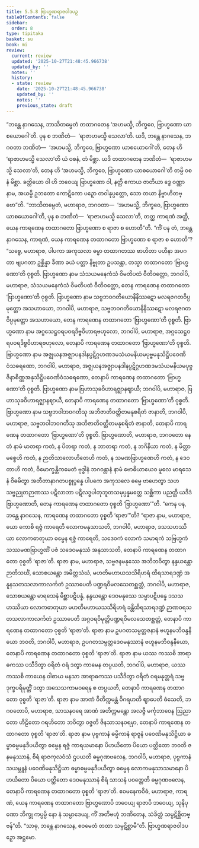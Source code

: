 ```yaml
---
title: 5.5.8 ဗြာဟ္မဏရာဇဝါဒပဉှ
tableOfContents: false
sidebar:
  order: 8
type: tipitaka
basket: su
book: mi
review:
  current: review
  updated: '2025-10-27T21:48:45.966738'
  updated_by: ''
  notes: ''
  history:
  - state: review
    date: '2025-10-27T21:48:45.966738'
    updated_by: ''
    notes: ''
    previous_state: draft
---
```



<ReviewStatus review={frontmatter.review} showDetails={true} />

<HypothesisAnnotation frontmatter={frontmatter} />

<DynamicBreadcrumb />

<Division number="167" book="mi" e="ch" v="28">

<Paragraph number="996" book="mi">
“ဘန္တေ နာဂသေန, ဘာသိတမ္ပေတံ တထာဂတေန ‘အဟမသ္မိ, ဘိက္ခဝေ, ဗြာဟ္မဏော ယာစယောဂေါ’တိ. ပုန စ ဘဏိတံ—  ‘ရာဇာဟမသ္မိ သေလာ’တိ. ယဒိ, ဘန္တေ နာဂသေန, ဘဂဝတာ ဘဏိတံ—  ‘အဟမသ္မိ, ဘိက္ခဝေ, ဗြာဟ္မဏော ယာစယောဂေါ’တိ, တေန ဟိ ‘ရာဇာဟမသ္မိ သေလာ’တိ ယံ ဝစနံ, တံ မိစ္ဆာ. ယဒိ တထာဂတေန ဘဏိတံ—  ‘ရာဇာဟမသ္မိ သေလာ’တိ, တေန ဟိ ‘အဟမသ္မိ, ဘိက္ခဝေ, ဗြာဟ္မဏော ယာစယောဂေါ’တိ တမ္ပိ ဝစနံ မိစ္ဆာ. ခတ္တိယော ဝါ ဟိ ဘဝေယျ ဗြာဟ္မဏော ဝါ, နတ္ထိ ဧကာယ ဇာတိယာ ဒွေ ဝဏ္ဏာ နာမ, အယမ္ပိ ဥဘတော ကောဋိကော ပဉှော တဝါနုပ္ပတ္တော, သော တယာ နိဗ္ဗာဟိတဗ္ဗော”တိ.
</Paragraph>

<Paragraph number="997" book="mi">
“ဘာသိတမ္ပေတံ, မဟာရာဇ, ဘဂဝတာ—  ‘အဟမသ္မိ, ဘိက္ခဝေ, ဗြာဟ္မဏော ယာစယောဂေါ’တိ, ပုန စ ဘဏိတံ—  ‘ရာဇာဟမသ္မိ သေလာ’တိ, တတ္ထ ကာရဏံ အတ္ထိ, ယေန ကာရဏေန တထာဂတော ဗြာဟ္မဏော စ ရာဇာ စ ဟောတီ”တိ.
</Paragraph>

<Paragraph number="998" book="mi">
“ကိံ ပန တံ, ဘန္တေ နာဂသေန, ကာရဏံ, ယေန ကာရဏေန တထာဂတော ဗြာဟ္မဏော စ ရာဇာ စ ဟောတိ”? “သဗ္ဗေ, မဟာရာဇ, ပါပကာ အကုသလာ ဓမ္မာ တထာဂတဿ ဗာဟိတာ ပဟီနာ အပဂတာ ဗျပဂတာ ဥစ္ဆိန္နာ ခီဏာ ခယံ ပတ္တာ နိဗ္ဗုတာ ဥပသန္တာ, တသ္မာ တထာဂတော ‘ဗြာဟ္မဏော’တိ ဝုစ္စတိ.
</Paragraph>

<Paragraph number="999" book="mi">
ဗြာဟ္မဏော နာမ သံသယမနေကံသံ ဝိမတိပထံ ဝီတိဝတ္တော, ဘဂဝါပိ, မဟာရာဇ, သံသယမနေကံသံ ဝိမတိပထံ ဝီတိဝတ္တော, တေန ကာရဏေန တထာဂတော ‘ဗြာဟ္မဏော’တိ ဝုစ္စတိ.
</Paragraph>

<Paragraph number="1000" book="mi">
ဗြာဟ္မဏော နာမ သဗ္ဗဘဝဂတိယောနိနိဿဋော မလရဇဂတဝိပ္ပမုတ္တော အသဟာယော, ဘဂဝါပိ, မဟာရာဇ, သဗ္ဗဘဝဂတိယောနိနိဿဋော မလရဇဂတဝိပ္ပမုတ္တော အသဟာယော, တေန ကာရဏေန တထာဂတော ‘ဗြာဟ္မဏော’တိ ဝုစ္စတိ.
</Paragraph>

<Paragraph number="1001" book="mi">
ဗြာဟ္မဏော နာမ အဂ္ဂသေဋ္ဌဝရပဝရဒိဗ္ဗဝိဟာရဗဟုလော, ဘဂဝါပိ, မဟာရာဇ, အဂ္ဂသေဋ္ဌဝရပဝရဒိဗ္ဗဝိဟာရဗဟုလော, တေနာပိ ကာရဏေန တထာဂတော ‘ဗြာဟ္မဏော’တိ ဝုစ္စတိ.
</Paragraph>

<Paragraph number="1002" book="mi">
ဗြာဟ္မဏော နာမ အဇ္ဈယနအဇ္ဈာပနဒါနပ္ပဋိဂ္ဂဟဏဒမသံယမနိယမပုဗ္ဗမနုသိဋ္ဌိပဝေဏိဝံသဓရဏော, ဘဂဝါပိ, မဟာရာဇ, အဇ္ဈယနအဇ္ဈာပနဒါနပ္ပဋိဂ္ဂဟဏဒမသံယမနိယမပုဗ္ဗဇိနာစိဏ္ဏအနုသိဋ္ဌိပဝေဏိဝံသဓရဏော, တေနာပိ ကာရဏေန တထာဂတော ‘ဗြာဟ္မဏော’တိ ဝုစ္စတိ.
</Paragraph>

<Paragraph number="1003" book="mi">
ဗြာဟ္မဏော နာမ ဗြဟာသုခဝိဟာရဇ္ဈာနဈာယီ; ဘဂဝါပိ, မဟာရာဇ, ဗြဟာသုခဝိဟာရဇ္ဈာနဈာယီ, တေနာပိ ကာရဏေန တထာဂတော ‘ဗြာဟ္မဏော’တိ ဝုစ္စတိ.
</Paragraph>

<Paragraph number="1004" book="mi">
ဗြာဟ္မဏော နာမ သဗ္ဗဘဝါဘဝဂတီသု အဘိဇာတိဝတ္တိတမနုစရိတံ ဇာနာတိ, ဘဂဝါပိ, မဟာရာဇ, သဗ္ဗဘဝါဘဝဂတီသု အဘိဇာတိဝတ္တိတမနုစရိတံ ဇာနာတိ, တေနာပိ ကာရဏေန တထာဂတော ‘ဗြာဟ္မဏော’တိ ဝုစ္စတိ.
</Paragraph>

<Paragraph number="1005" book="mi">
ဗြာဟ္မဏောတိ, မဟာရာဇ, ဘဂဝတော နေတံ နာမံ မာတရာ ကတံ, န ပိတရာ ကတံ, န ဘာတရာ ကတံ, န ဘဂိနိယာ ကတံ, န မိတ္တာမစ္စေဟိ ကတံ, န ဉာတိသာလောဟိတေဟိ ကတံ, န သမဏဗြာဟ္မဏေဟိ ကတံ, န ဒေဝတာဟိ ကတံ, ဝိမောက္ခန္တိကမေတံ ဗုဒ္ဓါနံ ဘဂဝန္တာနံ နာမံ ဗောဓိယာယေဝ မူလေ မာရသေနံ ဝိဓမိတွာ အတီတာနာဂတပစ္စုပ္ပန္နေ ပါပကေ အကုသလေ ဓမ္မေ ဗာဟေတွာ သဟ သဗ္ဗညုတဉာဏဿ ပဋိလာဘာ ပဋိလဒ္ဓပါတုဘူတသမုပ္ပန္နမတ္တေ သစ္ဆိကာ ပညတ္တိ ယဒိဒံ ဗြာဟ္မဏောတိ, တေန ကာရဏေန တထာဂတော ဝုစ္စတိ ‘ဗြာဟ္မဏော’”တိ.
</Paragraph>

<Paragraph number="1006" book="mi">
“ကေန ပန, ဘန္တေ နာဂသေန, ကာရဏေန တထာဂတော ဝုစ္စတိ ‘ရာဇာ’”တိ? “ရာဇာ နာမ, မဟာရာဇ, ယော ကောစိ ရဇ္ဇံ ကာရေတိ လောကမနုသာသတိ, ဘဂဝါပိ, မဟာရာဇ, ဒသသဟဿိယာ လောကဓာတုယာ ဓမ္မေန ရဇ္ဇံ ကာရေတိ, သဒေဝကံ လောကံ သမာရကံ သဗြဟ္မကံ သဿမဏဗြာဟ္မဏိံ ပဇံ သဒေဝမနုဿံ အနုသာသတိ, တေနာပိ ကာရဏေန တထာဂတော ဝုစ္စတိ ‘ရာဇာ’တိ.
</Paragraph>

<Paragraph number="1007" book="mi">
ရာဇာ နာမ, မဟာရာဇ, သဗ္ဗဇနမနုဿေ အဘိဘဝိတွာ နန္ဒယန္တော ဉာတိသင်္ဃံ, သောစယန္တော အမိတ္တသံဃံ, မဟတိမဟာယသသိရိဟရံ ထိရသာရဒဏ္ဍံ အနူနသတသလာကာလင်္ကတံ ဥဿာပေတိ ပဏ္ဍရဝိမလသေတစ္ဆတ္တံ, ဘဂဝါပိ, မဟာရာဇ, သောစယန္တော မာရသေနံ မိစ္ဆာပဋိပန္နံ, နန္ဒယန္တော ဒေဝမနုဿေ သမ္မာပဋိပန္နေ ဒသသဟဿိယာ လောကဓာတုယာ မဟတိမဟာယသသိရိဟရံ ခန္တိထိရသာရဒဏ္ဍံ ဉာဏဝရသတသလာကာလင်္ကတံ ဥဿာပေတိ အဂ္ဂဝရဝိမုတ္တိပဏ္ဍရဝိမလသေတစ္ဆတ္တံ, တေနာပိ ကာရဏေန တထာဂတော ဝုစ္စတိ ‘ရာဇာ’တိ.
</Paragraph>

<Paragraph number="1008" book="mi">
ရာဇာ နာမ ဥပဂတသမ္ပတ္တဇနာနံ ဗဟူနမဘိဝန္ဒနီယော ဘဝတိ, ဘဂဝါပိ, မဟာရာဇ, ဥပဂတသမ္ပတ္တဒေဝမနုဿာနံ ဗဟူနမဘိဝန္ဒနီယော, တေနာပိ ကာရဏေန တထာဂတော ဝုစ္စတိ ‘ရာဇာ’တိ.
</Paragraph>

<Paragraph number="1009" book="mi">
ရာဇာ နာမ ယဿ ကဿစိ အာရာဓကဿ ပသီဒိတွာ ဝရိတံ ဝရံ ဒတွာ ကာမေန တပ္ပယတိ, ဘဂဝါပိ, မဟာရာဇ, ယဿ ကဿစိ ကာယေန ဝါစာယ မနသာ အာရာဓကဿ ပသီဒိတွာ ဝရိတံ ဝရမနုတ္တရံ သဗ္ဗဒုက္ခပရိမုတ္တိံ ဒတွာ အသေသကာမဝရေန စ တပ္ပယတိ, တေနာပိ ကာရဏေန တထာဂတော ဝုစ္စတိ ‘ရာဇာ’တိ.
</Paragraph>

<Paragraph number="1010" book="mi">
ရာဇာ နာမ အာဏံ ဝီတိက္ကမန္တံ ဝိဂရဟတိ ဈာပေတိ ဓံသေတိ, ဘဂဝတောပိ, မဟာရာဇ, သာသနဝရေ အာဏံ အတိက္ကမန္တော အလဇ္ဇီ မင်္ကုဘာဝေန ဩညာတော ဟီဠိတော ဂရဟိတော ဘဝိတွာ ဝဇ္ဇတိ ဇိနသာသနဝရမှာ, တေနာပိ ကာရဏေန တထာဂတော ဝုစ္စတိ ‘ရာဇာ’တိ.
</Paragraph>

<Paragraph number="1011" book="mi">
ရာဇာ နာမ ပုဗ္ဗကာနံ ဓမ္မိကာနံ ရာဇူနံ ပဝေဏိမနုသိဋ္ဌိယာ ဓမ္မာဓမ္မမနုဒီပယိတွာ ဓမ္မေန ရဇ္ဇံ ကာရယမာနော ပိဟယိတော ပိယော ပတ္ထိတော ဘဝတိ ဇနမနုဿာနံ, စိရံ ရာဇကုလဝံသံ ဌပယတိ ဓမ္မဂုဏဗလေန, ဘဂဝါပိ, မဟာရာဇ, ပုဗ္ဗကာနံ သယမ္ဘူနံ ပဝေဏိမနုသိဋ္ဌိယာ ဓမ္မာဓမ္မမနုဒီပယိတွာ ဓမ္မေန လောကမနုသာသမာနော ပိဟယိတော ပိယော ပတ္ထိတော ဒေဝမနုဿာနံ စိရံ သာသနံ ပဝတ္တေတိ ဓမ္မဂုဏဗလေန, တေနာပိ ကာရဏေန တထာဂတော ဝုစ္စတိ ‘ရာဇာ’တိ. ဧဝမနေကဝိဓံ, မဟာရာဇ, ကာရဏံ, ယေန ကာရဏေန တထာဂတော ဗြာဟ္မဏောပိ ဘဝေယျ ရာဇာပိ ဘဝေယျ, သုနိပုဏော ဘိက္ခု ကပ္ပမ္ပိ နော နံ သမ္ပာဒေယျ, ကိံ အတိဗဟုံ ဘဏိတေန, သံခိတ္တံ သမ္ပဋိစ္ဆိတဗ္ဗန်”တိ. “သာဓု, ဘန္တေ နာဂသေန, ဧဝမေတံ တထာ သမ္ပဋိစ္ဆာမီ”တိ.

</Paragraph>
</Division>

<Paragraph number="1012" type="center" book="mi">
ဗြာဟ္မဏရာဇဝါဒပဉှော အဋ္ဌမော.
</Paragraph>